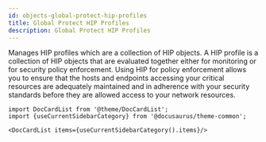 ```yaml
---
id: objects-global-protect-hip-profiles
title: Global Protect HIP Profiles
description: Global Protect HIP Profiles
---
```




Manages HIP profiles which are a collection of HIP objects. A HIP profile is a collection of HIP objects that are evaluated together
either for monitoring or for security policy enforcement. Using HIP for policy enforcement allows you to ensure
that the hosts and endpoints accessing your critical resources are adequately maintained and in adherence with your security standards
before they are allowed access to your network resources.




```mdx-code-block
import DocCardList from '@theme/DocCardList';
import {useCurrentSidebarCategory} from '@docusaurus/theme-common';

<DocCardList items={useCurrentSidebarCategory().items}/>
```
      
